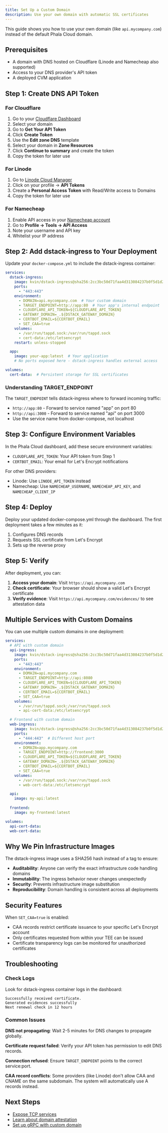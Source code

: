 ```yaml
---
title: Set Up a Custom Domain
description: Use your own domain with automatic SSL certificates
---
```


This guide shows you how to use your own domain (like `api.mycompany.com`) instead of the default Phala Cloud domain.

## Prerequisites

- A domain with DNS hosted on Cloudflare (Linode and Namecheap also supported)
- Access to your DNS provider's API token
- A deployed CVM application

## Step 1: Create DNS API Token

### For Cloudflare

1. Go to your [Cloudflare Dashboard](https://dash.cloudflare.com/)
2. Select your domain
3. Go to **Get Your API Token**
4. Click **Create Token**
5. Use the **Edit zone DNS** template
6. Select your domain in **Zone Resources**
7. Click **Continue to summary** and create the token
8. Copy the token for later use

### For Linode

1. Go to [Linode Cloud Manager](https://cloud.linode.com/)
2. Click on your profile → **API Tokens**
3. Create a **Personal Access Token** with Read/Write access to Domains
4. Copy the token for later use

### For Namecheap

1. Enable API access in your [Namecheap account](https://www.namecheap.com/myaccount/login/)
2. Go to **Profile → Tools → API Access**
3. Note your username and API key
4. Whitelist your IP address

## Step 2: Add dstack-ingress to Your Deployment

Update your `docker-compose.yml` to include the dstack-ingress container:

```yaml
services:
  dstack-ingress:
    image: kvin/dstack-ingress@sha256:2cc3bc50d71faa4d313084237b0f5d1d25963024f2484c7a6414aed075883cdd
    ports:
      - "443:443"
    environment:
      - DOMAIN=api.mycompany.com  # Your custom domain
      - TARGET_ENDPOINT=http://app:80  # Your app's internal endpoint
      - CLOUDFLARE_API_TOKEN=${CLOUDFLARE_API_TOKEN}
      - GATEWAY_DOMAIN=_.${DSTACK_GATEWAY_DOMAIN}
      - CERTBOT_EMAIL=${CERTBOT_EMAIL}
      - SET_CAA=true
    volumes:
      - /var/run/tappd.sock:/var/run/tappd.sock
      - cert-data:/etc/letsencrypt
    restart: unless-stopped

  app:
    image: your-app:latest  # Your application
    # No ports exposed here - dstack-ingress handles external access

volumes:
  cert-data:  # Persistent storage for SSL certificates
```

### Understanding TARGET_ENDPOINT

The `TARGET_ENDPOINT` tells dstack-ingress where to forward incoming traffic:

- `http://app:80` - Forward to service named "app" on port 80
- `http://api:3000` - Forward to service named "api" on port 3000
- Use the service name from docker-compose, not localhost

## Step 3: Configure Environment Variables

In the Phala Cloud dashboard, add these secure environment variables:

- `CLOUDFLARE_API_TOKEN`: Your API token from Step 1
- `CERTBOT_EMAIL`: Your email for Let's Encrypt notifications

For other DNS providers:
- Linode: Use `LINODE_API_TOKEN` instead
- Namecheap: Use `NAMECHEAP_USERNAME`, `NAMECHEAP_API_KEY`, and `NAMECHEAP_CLIENT_IP`

## Step 4: Deploy

Deploy your updated docker-compose.yml through the dashboard. The first deployment takes a few minutes as it:

1. Configures DNS records
2. Requests SSL certificate from Let's Encrypt
3. Sets up the reverse proxy

## Step 5: Verify

After deployment, you can:

1. **Access your domain**: Visit `https://api.mycompany.com`
2. **Check certificate**: Your browser should show a valid Let's Encrypt certificate
3. **Verify evidence**: Visit `https://api.mycompany.com/evidences/` to see attestation data

## Multiple Services with Custom Domains

You can use multiple custom domains in one deployment:

```yaml
services:
  # API with custom domain
  api-ingress:
    image: kvin/dstack-ingress@sha256:2cc3bc50d71faa4d313084237b0f5d1d25963024f2484c7a6414aed075883cdd
    ports:
      - "443:443"
    environment:
      - DOMAIN=api.mycompany.com
      - TARGET_ENDPOINT=http://api:8080
      - CLOUDFLARE_API_TOKEN=${CLOUDFLARE_API_TOKEN}
      - GATEWAY_DOMAIN=_.${DSTACK_GATEWAY_DOMAIN}
      - CERTBOT_EMAIL=${CERTBOT_EMAIL}
      - SET_CAA=true
    volumes:
      - /var/run/tappd.sock:/var/run/tappd.sock
      - api-cert-data:/etc/letsencrypt

  # Frontend with custom domain  
  web-ingress:
    image: kvin/dstack-ingress@sha256:2cc3bc50d71faa4d313084237b0f5d1d25963024f2484c7a6414aed075883cdd
    ports:
      - "444:443"  # Different host port
    environment:
      - DOMAIN=app.mycompany.com
      - TARGET_ENDPOINT=http://frontend:3000
      - CLOUDFLARE_API_TOKEN=${CLOUDFLARE_API_TOKEN}
      - GATEWAY_DOMAIN=_.${DSTACK_GATEWAY_DOMAIN}
      - CERTBOT_EMAIL=${CERTBOT_EMAIL}
      - SET_CAA=true
    volumes:
      - /var/run/tappd.sock:/var/run/tappd.sock
      - web-cert-data:/etc/letsencrypt

  api:
    image: my-api:latest
  
  frontend:
    image: my-frontend:latest

volumes:
  api-cert-data:
  web-cert-data:
```

## Why We Pin Infrastructure Images

The dstack-ingress image uses a SHA256 hash instead of a tag to ensure:
- **Auditability**: Anyone can verify the exact infrastructure code handling domains
- **Immutability**: The ingress behavior never changes unexpectedly
- **Security**: Prevents infrastructure image substitution
- **Reproducibility**: Domain handling is consistent across all deployments

## Security Features

When `SET_CAA=true` is enabled:
- CAA records restrict certificate issuance to your specific Let's Encrypt account
- Only certificates requested from within your TEE can be issued
- Certificate transparency logs can be monitored for unauthorized certificates

## Troubleshooting

### Check Logs

Look for dstack-ingress container logs in the dashboard:

```
Successfully received certificate.
Generated evidences successfully
Next renewal check in 12 hours
```

### Common Issues

**DNS not propagating**: Wait 2-5 minutes for DNS changes to propagate globally.

**Certificate request failed**: Verify your API token has permission to edit DNS records.

**Connection refused**: Ensure `TARGET_ENDPOINT` points to the correct service:port.

**CAA record conflicts**: Some providers (like Linode) don't allow CAA and CNAME on the same subdomain. The system will automatically use A records instead.

## Next Steps

- [Expose TCP services](/phala-cloud/networking/how-to/expose-tcp-service)
- [Learn about domain attestation](/phala-cloud/networking/security)
- [Set up gRPC with custom domain](/phala-cloud/networking/how-to/setup-grpc-service)